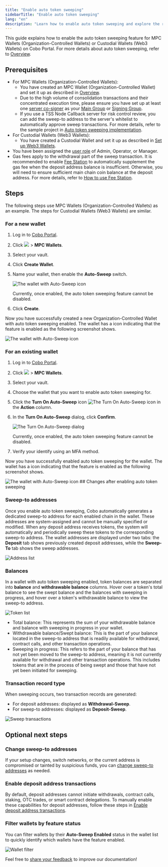 ```yaml
---
title: "Enable auto token sweeping"
sidebarTitle: "Enable auto token sweeping"
lang: "en"
description: "Learn how to enable auto token sweeping and explore the resulting updates to wallet features and transaction management."
---
```


This guide explains how to enable the auto token sweeping feature for MPC Wallets (Organization-Controlled Wallets) or Custodial Wallets (Web3 Wallets) on Cobo Portal. For more details about auto token sweeping, refer to [Overview](/en/portal/auto-sweep-overview).

## Prerequisites

- For MPC Wallets (Organization-Controlled Wallets):
  - You have created an MPC Wallet (Organization-Controlled Wallet) and set it up as described in [Overview](/en/portal/mpc-wallets/ocw/set-up).
  - Due to the high volume of consolidation transactions and their concentrated execution time, please ensure you have set up at least one [server co-signer](https://www.cobo.com/developers/v2/guides/mpc-wallets/server-co-signer/tss-node-overview) as your [Main Group](/en/portal/mpc-wallets/ocw/holder-group-main-group) or [Signing Group](/en/portal/mpc-wallets/ocw/holder-group-signing-group).
  - If you use a TSS Node Callback server for risk control review, you can add the sweep-to address to the server's whitelist to automatically approve sweep transactions. For more details, refer to the sample project in [Auto token sweeping implementation](https://www.cobo.com/developers/v2/guides/mpc-wallets/server-co-signer/risk-control-best-practices#auto-sweeping-implementation).
- For Custodial Wallets (Web3 Wallets):
  - You have created a Custodial Wallet and set it up as described in [Set up Web3 Wallets](/en/portal/custodial-wallets/web3-wallets/set-up).
- You have been assigned the [user role](/en/portal/organization/roles-and-permissions) of Admin, Operator, or Manager.
- Gas fees apply to the withdrawal part of the sweep transaction. It is recommended to enable [Fee Station](/en/portal/fee-station/introduction) to automatically supplement the gas fee when the deposit address balance is insufficient. Otherwise, you will need to ensure sufficient main chain coin balance at the deposit address.
<Info>For more details, refer to [How to use Fee Station](/en/portal/fee-station/set-up).</Info>

## Steps

The following steps use MPC Wallets (Organization-Controlled Wallets) as an example. The steps for Custodial Wallets (Web3 Wallets) are similar.

### For a new wallet

1. Log in to [Cobo Portal](https://portal.cobo.com/login).
2. Click <img src="/en/images/mpc-wallet/wallets-icon.svg" className="icon"></img> > **MPC Wallets**.
3. Select your vault.
4. Click **Create Wallet**.
5. Name your wallet, then enable the **Auto-Sweep** switch. 

    <img src="/en/images/mpc-wallet/ocw/enable-auto-sweep.png" className="screenshot_modal" alt="The wallet with Auto-Sweep icon" />

    <Warning>Currently, once enabled, the auto token sweeping feature cannot be disabled.</Warning>

6. Click **Create**.

Now you have successfully created a new Organization-Controlled Wallet with auto token sweeping enabled. The wallet has a icon indicating that the feature is enabled as the following screenshot shows.

<img src="/en/images/mpc-wallet/ocw/auto-sweep-icon.png" className="screenshot_full_screen" alt="The wallet with Auto-Sweep icon" />

### For an existing wallet

1. Log in to [Cobo Portal](https://portal.cobo.com/login).
2. Click <img src="/en/images/mpc-wallet/wallets-icon.svg" className="icon"></img> > **MPC Wallets**.
3. Select your vault.
4. Choose the wallet that you want to enable auto token sweeping for.
5. Click the **Turn On Auto-Sweep** icon <img src="/en/images/mpc-wallet/ocw/icon_sweep.png" className="icon" alt="The Turn On Auto-Sweep icon" /> in the **Action** column.
6. In the **Turn On Auto-Sweep** dialog, click **Confirm**.

    <img src="/en/images/mpc-wallet/ocw/turn-on-auto-sweep.png" className="screenshot_modal" alt="The Turn On Auto-Sweep dialog" />

    <Warning>Currently, once enabled, the auto token sweeping feature cannot be disabled.</Warning>

6. Verify your identify using an MFA method.

Now you have successfully enabled auto token sweeping for the wallet. The wallet has a icon indicating that the feature is enabled as the following screenshot shows.

<img src="/en/images/mpc-wallet/ocw/auto-sweep-icon.png" className="screenshot_full_screen" alt="The wallet with Auto-Sweep icon" />
## Changes after enabling auto token sweeping

### Sweep-to addresses

Once you enable auto token sweeping, Cobo automatically generates a dedicated sweep-to address for each enabled chain in the wallet. These addresses are system-assigned and cannot be manually specified or modified. When any deposit address receives tokens, the system will automatically and periodically sweep these tokens to the corresponding sweep-to address. The wallet addresses are displayed under two tabs: the **Deposit** tab shows previously created deposit addresses, while the **Sweep-To** tab shows the sweep addresses.

<img src="/en/images/mpc-wallet/ocw/auto-sweep-address-list.png" className="screenshot_full_screen" alt="Address list" />

### Balances
In a wallet with auto token sweeping enabled, token balances are separated into **balance** and **withdrawable balance** columns. Hover over a token's total balance to see the swept balance and the balances with sweeping in progress, and hover over a token's withdrawable balance to view the sweep-to address.

<img src="/en/images/mpc-wallet/ocw/auto-sweep-token-list.png" className="screenshot_full_screen" alt="Token list" />

- Total balance: This represents the sum of your withdrawable balance and balance with sweeping in progress in your wallet.
- Withdrawable balance/Swept balance: This is the part of your balance located in the sweep-to address that is readily available for withdrawal, contract calls, and other transaction operations.
- Sweeping in progress: This refers to the part of your balance that has not yet been moved to the sweep-to address, meaning it is not currently available for withdrawal and other transaction operations. This includes tokens that are in the process of being swept and those that have not yet been initiated for sweeping.

### Transaction record type
When sweeping occurs, two transaction records are generated:
- For deposit addresses: displayed as **Withdrawal-Sweep**.
- For sweep-to addresses: displayed as **Deposit-Sweep**.

<img src="/en/images/mpc-wallet/ocw/tx-history.png" className="screenshot_full_screen" alt="Sweep transactions" />

## Optional next steps

### Change sweep-to addresses  
If your setup changes, switch networks, or the current address is compromised or tainted by suspicious funds, you can [change sweep-to addresses](/en/portal/change-sweep-address) as needed.

### Enable deposit address transactions  
By default, deposit addresses cannot initiate withdrawals, contract calls, staking, OTC trades, or smart contract delegations. To manually enable these capabilities for deposit addresses, follow these steps in [Enable deposit address transactions](/en/portal/deposit-address-transaction).

### Filter wallets by feature status  
You can filter wallets by their **Auto-Sweep Enabled** status in the wallet list to quickly identify which wallets have the feature enabled.

<img src="/en/images/mpc-wallet/ocw/auto-sweep-wallet-filter.png" className="screenshot_full_screen" alt="Wallet filter" />

<Tip>Feel free to [share your feedback](https://forms.zohopublic.com/cobo/form/DocumentFeedbackForm/formperma/QvLOhxJv1_JMsJ-1dleZ8Itb_7rzN-LtgvsDdxosoVI?referrername=manuals) to improve our documentation!</Tip>